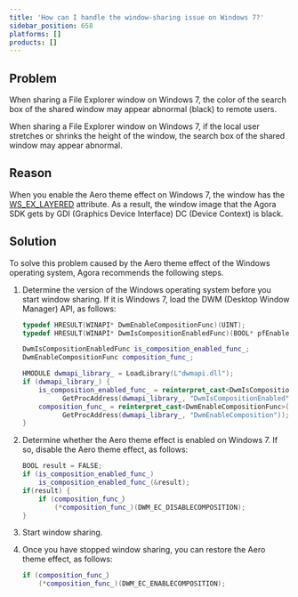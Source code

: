 ```yaml
---
title: 'How can I handle the window-sharing issue on Windows 7?'
sidebar_position: 658
platforms: []
products: []
---
```


## Problem

When sharing a File Explorer window on Windows 7, the color of the search box of the shared window may appear abnormal (black) to remote users.


When sharing a File Explorer window on Windows 7, if the local user stretches or shrinks the height of the window, the search box of the shared window may appear abnormal.


## Reason

When you enable the Aero theme effect on Windows 7, the window has the [WS_EX_LAYERED](https://docs.microsoft.com/en-us/windows/win32/winmsg/extended-window-styles) attribute. As a result, the window image that the Agora SDK gets by GDI (Graphics Device Interface) DC (Device Context) is black.

## Solution

To solve this problem caused by the Aero theme effect of the Windows operating system, Agora recommends the following steps.

1. Determine the version of the Windows operating system before you start window sharing. If it is Windows 7, load the DWM (Desktop Window Manager) API, as follows:

    ```cpp
    typedef HRESULT(WINAPI* DwmEnableCompositionFunc)(UINT);
    typedef HRESULT(WINAPI* DwmIsCompositionEnabledFunc)(BOOL* pfEnabled);

    DwmIsCompositionEnabledFunc is_composition_enabled_func_;
    DwmEnableCompositionFunc composition_func_;

    HMODULE dwmapi_library_ = LoadLibrary(L"dwmapi.dll");
    if (dwmapi_library_) {
        is_composition_enabled_func_ = reinterpret_cast<DwmIsCompositionEnabledFunc>(
              GetProcAddress(dwmapi_library_, "DwmIsCompositionEnabled"));
        composition_func_ = reinterpret_cast<DwmEnableCompositionFunc>(
              GetProcAddress(dwmapi_library_, "DwmEnableComposition"));
    }
    ```

2. Determine whether the Aero theme effect is enabled on Windows 7. If so, disable the Aero theme effect, as follows:

    ```cpp
    BOOL result = FALSE;
    if (is_composition_enabled_func_)
        is_composition_enabled_func_(&result);
    if(result) {
        if (composition_func_）
            (*composition_func_)(DWM_EC_DISABLECOMPOSITION);
    }
    ```

3. Start window sharing.

4. Once you have stopped window sharing, you can restore the Aero theme effect, as follows:

    ```cpp
    if (composition_func_）
        (*composition_func_)(DWM_EC_ENABLECOMPOSITION);
    ```
